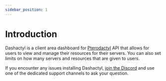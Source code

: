 ```yaml
---
sidebar_position: 1
---
```


# Introduction

Dashactyl is a client area dashboard for [Pterodactyl](https://pterodactyl.io) API that allows for users to view and manage their resources for their servers. You can also set limits on how many servers and resources that are given to users.

If you encounter any issues installing Dashactyl, [join the Discord](https://discord.gg/nDxrPWh8pk) and use one of the dedicated support channels to ask your question.